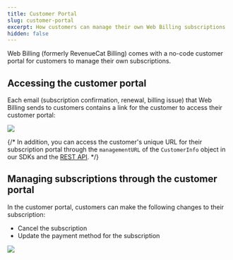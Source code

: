 ```yaml
---
title: Customer Portal
slug: customer-portal
excerpt: How customers can manage their own Web Billing subscriptions
hidden: false
---
```


Web Billing (formerly RevenueCat Billing) comes with a no-code customer portal for customers to manage their own subscriptions.

## Accessing the customer portal

Each email (subscription confirmation, renewal, billing issue) that Web Billing sends to customers contains a link for the customer to access their customer portal:

![](/images/web-billing/email-link-customer-portal.png)

{/* In addition, you can access the customer's unique URL for their subscription portal through the `managementURL` of the `CustomerInfo` object in our SDKs and the [REST API](/api-v1-spec#tag/customers/operation/subscribers). */}

## Managing subscriptions through the customer portal

In the customer portal, customers can make the following changes to their subscription:

- Cancel the subscription
- Update the payment method for the subscription

![](/images/web-billing/customer-portal.png)
